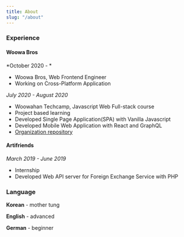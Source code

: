 ```yaml
---
title: About
slug: "/about"
---
```


### Experience

#### Woowa Bros

*October 2020 - *

- Woowa Bros, Web Frontend Engineer
- Working on Cross-Platform Application

*July 2020 - August 2020*

- Woowahan Techcamp, Javascript Web Full-stack course
- Project based learning
- Developed Single Page Application(SPA) with Vanilla Javascript
- Developed Mobile Web Application with React and GraphQL
- [Organization repository](https://github.com/woowa-techcamp-2020)

#### Artifriends

*March 2019 - June 2019*

- Internship
- Developed Web API server for Foreign Exchange Service with PHP

### Language

**Korean** - mother tung

**English** - advanced

**German** - beginner